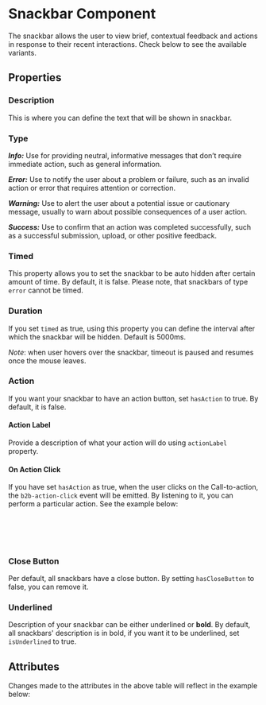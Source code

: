 
<Meta of={SnackbarStories} />

# Snackbar Component

The snackbar allows the user to view brief, contextual feedback and actions in response to their recent interactions.
Check below to see the available variants.

<Canvas of={SnackbarStories.WarningSnackbar} />

## Properties

### Description

This is where you can define the text that will be shown in snackbar.

### Type

**_Info:_** Use for providing neutral, informative messages that don’t require immediate action, such as general information.

**_Error:_** Use to notify the user about a problem or failure, such as an invalid action or error that requires attention or correction.

**_Warning:_** Use to alert the user about a potential issue or cautionary message, usually to warn about possible consequences of a user action.

**_Success:_** Use to confirm that an action was completed successfully, such as a successful submission, upload, or other positive feedback.

### Timed

This property allows you to set the snackbar to be auto hidden after certain amount of time. By default, it is false.
Please note, that snackbars of type `error` cannot be timed.

### Duration

If you set `timed` as true, using this property you can define the interval after which the snackbar will be hidden. Default is 5000ms.

_Note_: when user hovers over the snackbar, timeout is paused and resumes once the mouse leaves.

### Action

If you want your snackbar to have an action button, set `hasAction` to true. By default, it is false.

#### Action Label

Provide a description of what your action will do using `actionLabel` property.

#### On Action Click

If you have set `hasAction` as true, when the user clicks on the Call-to-action, the `b2b-action-click` event will be emitted.
By listening to it, you can perform a particular action. See the example below:

```jsx
<B2bSnackbar
  type="error"
  has-action="true"
  onB2b-action-click={onActionClicked()}></B2bSnackbar>
```

### Close Button

Per default, all snackbars have a close button. By setting `hasCloseButton` to false, you can remove it.

### Underlined

Description of your snackbar can be either underlined or **bold**. By default, all snackbars' description is in bold, if you want it to be underlined, set `isUnderlined` to true.

## Attributes

<ArgsTable story={PRIMARY_STORY} />
Changes made to the attributes in the above table will reflect in the example below:
<Primary />
